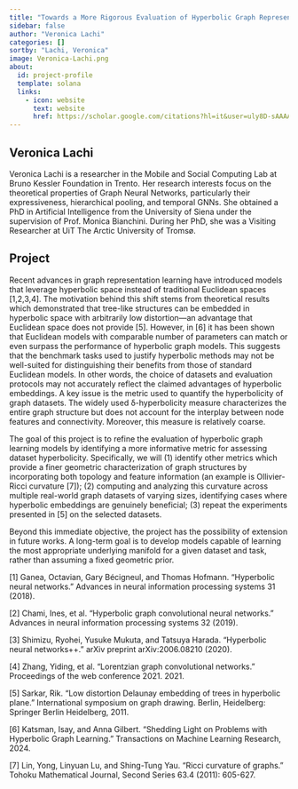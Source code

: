 ```yaml
---
title: "Towards a More Rigorous Evaluation of Hyperbolic Graph Representation Learning"
sidebar: false
author: "Veronica Lachi"
categories: []
sortby: "Lachi, Veronica"
image: Veronica-Lachi.png
about:
  id: project-profile
  template: solana
  links:
    - icon: website
      text: website
      href: https://scholar.google.com/citations?hl=it&user=uly8D-sAAAAJ
---
```


## Veronica Lachi

Veronica Lachi is a researcher in the Mobile and Social Computing Lab at Bruno Kessler Foundation in Trento. 
Her research interests focus on the theoretical properties of Graph Neural Networks, particularly their expressiveness, hierarchical pooling, and temporal GNNs. 
She obtained a PhD in Artificial Intelligence from the University of Siena under the supervision of Prof. Monica Bianchini. 
During her PhD, she was a Visiting Researcher at UiT The Arctic University of Tromsø.

## Project

Recent advances in graph representation learning have introduced models that leverage hyperbolic space instead of traditional Euclidean spaces [1,2,3,4]. 
The motivation behind this shift stems from theoretical results which demonstrated that tree-like structures can be embedded in hyperbolic space with arbitrarily low distortion—an advantage that Euclidean space does not provide [5]. 
However, in [6] it has been shown that Euclidean models with comparable number of parameters can match or even surpass the performance of hyperbolic graph models. 
This suggests that the benchmark tasks used to justify hyperbolic methods may not be well-suited for distinguishing their benefits from those of standard Euclidean models. 
In other words, the choice of datasets and evaluation protocols may not accurately reflect the claimed advantages of hyperbolic embeddings. 
A key issue is the metric used to quantify the hyperbolicity of graph datasets. 
The widely used δ-hyperbolicity measure characterizes the entire graph structure but does not account for the interplay between node features and connectivity. 
Moreover, this measure is relatively coarse.

The goal of this project is to refine the evaluation of hyperbolic graph learning models by identifying a more informative metric for assessing dataset hyperbolicity. 
Specifically, we will (1) identify other metrics which provide a finer geometric characterization of graph structures by incorporating both topology and feature information (an example is Ollivier-Ricci curvature [7]); 
(2) computing and analyzing this curvature across multiple real-world graph datasets of varying sizes, identifying cases where hyperbolic embeddings are genuinely beneficial; 
(3) repeat the experiments presented in [5] on the selected datasets.

Beyond this immediate objective, the project has the possibility of extension in future works. 
A long-term goal is to develop models capable of learning the most appropriate underlying manifold for a given dataset and task, rather than assuming a fixed geometric prior.

[1] Ganea, Octavian, Gary Bécigneul, and Thomas Hofmann. "Hyperbolic neural networks." Advances in neural information processing systems 31 (2018).

[2] Chami, Ines, et al. "Hyperbolic graph convolutional neural networks." Advances in neural information processing systems 32 (2019).

[3] Shimizu, Ryohei, Yusuke Mukuta, and Tatsuya Harada. "Hyperbolic neural networks++." arXiv preprint arXiv:2006.08210 (2020).

[4] Zhang, Yiding, et al. "Lorentzian graph convolutional networks." Proceedings of the web conference 2021. 2021.

[5] Sarkar, Rik. "Low distortion Delaunay embedding of trees in hyperbolic plane." International symposium on graph drawing. Berlin, Heidelberg: Springer Berlin Heidelberg, 2011.

[6] Katsman, Isay, and Anna Gilbert. "Shedding Light on Problems with Hyperbolic Graph Learning." Transactions on Machine Learning Research, 2024.

[7] Lin, Yong, Linyuan Lu, and Shing-Tung Yau. "Ricci curvature of graphs." Tohoku Mathematical Journal, Second Series 63.4 (2011): 605-627.